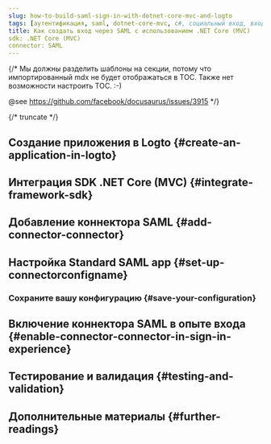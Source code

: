```yaml
---
slug: how-to-build-saml-sign-in-with-dotnet-core-mvc-and-logto
tags: [аутентификация, saml, dotnet-core-mvc, c#, социальный вход, вход, логин]
title: Как создать вход через SAML с использованием .NET Core (MVC)
sdk: .NET Core (MVC)
connector: SAML
---
```


{/*
  Мы должны разделить шаблоны на секции, потому что импортированный mdx не будет отображаться в TOC.
  Также нет возможности настроить TOC. :-)

  @see https://github.com/facebook/docusaurus/issues/3915
*/}




{/* truncate */}

<Intro connector={connector} sdk=".NET Core (MVC)" link="https://dotnet.microsoft.com/apps/aspnet/mvc" />

## Создание приложения в Logto \{#create-an-application-in-logto}

<CreateApplication type="Традиционное веб-приложение" framework=".NET Core (MVC)" />

## Интеграция SDK .NET Core (MVC) \{#integrate-framework-sdk}

<IntegrateSdk />

## Добавление коннектора SAML \{#add-connector-connector}

<AddSocialConnector connector={connector} framework=".NET Core (MVC)" />

## Настройка Standard SAML app \{#set-up-connectorconfigname}

<ConnectorGuide />

### Сохраните вашу конфигурацию \{#save-your-configuration}

<SaveYourConfiguration connector={connector} />

## Включение коннектора SAML в опыте входа \{#enable-connector-connector-in-sign-in-experience}

<EnableSocialConnector connector={connector} />

## Тестирование и валидация \{#testing-and-validation}

<TestingAndValidation connector={connector} sdk=".NET Core (MVC)" />

## Дополнительные материалы \{#further-readings}

<FurtherReadings />